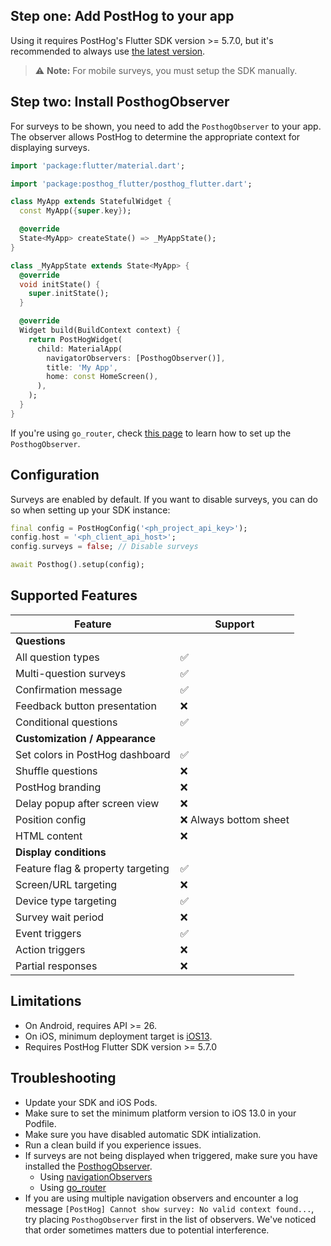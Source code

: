 ## Step one: Add PostHog to your app

Using it requires PostHog's Flutter SDK version >= 5.7.0, but it's recommended to always use [the latest version](/docs/sdk-doctor).


> ⚠️ **Note:** For mobile surveys, you must setup the SDK manually.

<FlutterInstallManual />

## Step two: Install PosthogObserver

For surveys to be shown, you need to add the `PosthogObserver` to your app. The observer allows PostHog to determine the appropriate context for displaying surveys.

```dart
import 'package:flutter/material.dart';

import 'package:posthog_flutter/posthog_flutter.dart';

class MyApp extends StatefulWidget {
  const MyApp({super.key});

  @override
  State<MyApp> createState() => _MyAppState();
}

class _MyAppState extends State<MyApp> {
  @override
  void initState() {
    super.initState();
  }

  @override
  Widget build(BuildContext context) {
    return PostHogWidget(
      child: MaterialApp(
        navigatorObservers: [PosthogObserver()],
        title: 'My App',
        home: const HomeScreen(),
      ),
    );
  }
}
```

If you're using `go_router`, check [this page](/docs/libraries/flutter#capturing-screen-views) to learn how to set up the `PosthogObserver`.

## Configuration

Surveys are enabled by default. If you want to disable surveys, you can do so when setting up your SDK instance:

```dart
final config = PostHogConfig('<ph_project_api_key>');
config.host = '<ph_client_api_host>';
config.surveys = false; // Disable surveys

await Posthog().setup(config);
```

## Supported Features

| Feature                           | Support                | 
| --------------------------------- | ---------------------- |
| **Questions**                                              |
| All question types                | ✅                     |
| Multi-question surveys            | ✅                     |
| Confirmation message              | ✅                     |
| Feedback button presentation      | ❌                     |
| Conditional questions             | ✅                     |
| **Customization / Appearance**                            |
| Set colors in PostHog dashboard   | ✅                     | 
| Shuffle questions                 | ❌                     | 
| PostHog branding                  | ❌                     | 
| Delay popup after screen view     | ❌                     | 
| Position config                   | ❌ Always bottom sheet | 
| HTML content                      | ❌                     |
| **Display conditions**                                     |
| Feature flag & property targeting | ✅                     | 
| Screen/URL targeting              | ❌                     | 
| Device type targeting             | ✅                     | 
| Survey wait period                | ❌                     | 
| Event triggers                    | ✅                     | 
| Action triggers                   | ❌                     | 
| Partial responses                 | ❌                     |

## Limitations

- On Android, requires API >= 26.
- On iOS, minimum deployment target is [iOS13](/docs/libraries/ios).
- Requires PostHog Flutter SDK version >= 5.7.0

## Troubleshooting

- Update your SDK and iOS Pods.
- Make sure to set the minimum platform version to iOS 13.0 in your Podfile.
- Make sure you have disabled automatic SDK intialization. 
- Run a clean build if you experience issues.
- If surveys are not being displayed when triggered, make sure you have installed the [PosthogObserver](/docs/surveys/installation?tab=Flutter#step-three-install-posthogobserver).
  - Using [navigationObservers](/docs/libraries/flutter#capturing-screen-views#using-navigatorobservers)
  - Using [go_router](/docs/libraries/flutter#capturing-screen-views#using-go-router)
- If you are using multiple navigation observers and encounter a log message `[PostHog] Cannot show survey: No valid context found...`, try placing `PosthogObserver` first in the list of observers. We've noticed that order sometimes matters due to potential interference.